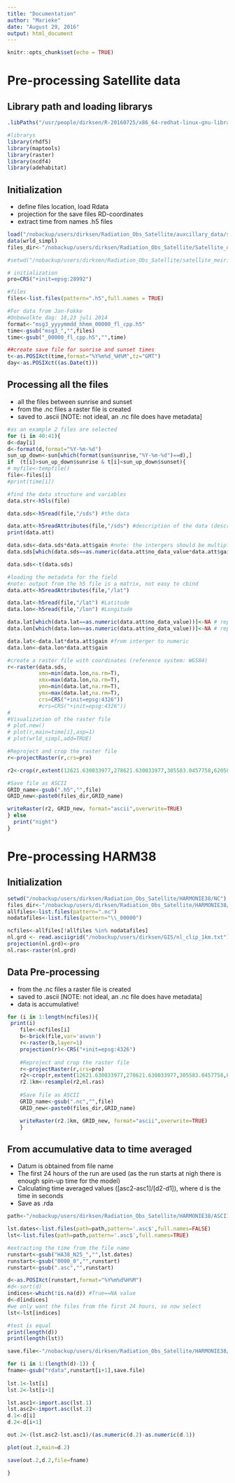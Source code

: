 ```yaml
---
title: "Documentation"
author: "Marieke"
date: "August 29, 2016"
output: html_document
---
```


```r
knitr::opts_chunk$set(echo = TRUE)
```
# Pre-processing Satellite data
## Library path and loading librarys
```r
.libPaths("/usr/people/dirksen/R-20160725/x86_64-redhat-linux-gnu-library/3.3/")

#librarys
library(rhdf5)
library(maptools)
library(raster)
library(ncdf4)
library(adehabitat)
```

## Initialization 
* define files location, load Rdata
* projection for the save files RD-coordinates
* extract time from names .h5 files
```r
load("/nobackup/users/dirksen/Radiation_Obs_Satellite/auxcillary_data/sun.Rdata") #created with sunriset function for Cabauw station
data(wrld_simpl)
files_dir<-"/nobackup/users/dirksen/Radiation_Obs_Satellite/Satellite_data/"

#setwd("/nobackup/users/dirksen/Radiation_Obs_Satellite/satellite_meirink_world/") #data satellite world

# initialization
pro=CRS("+init=epsg:28992")

#files
files<-list.files(pattern=".h5",full.names = TRUE)

#For data from Jan-Fokke
#Onbewolkte dag: 18,23 juli 2014
format<-"msg3_yyyymmdd_hhmm_00000_fl_cpp.h5"
time<-gsub("msg3_","",files)
time<-gsub("_00000_fl_cpp.h5","",time)

##create save file for sunrise and sunset times
t<-as.POSIXct(time,format="%Y%m%d_%H%M",tz="GMT")
day<-as.POSIXct((as.Date(t)))
```

## Processing all the files
* all the files between sunrise and sunset 
* from the .nc files a raster file is created
* saved to .ascii [NOTE: not ideal, an .nc file does have metadata]
```r
#as an example 2 files are selected
for (i in 40:41){
d<-day[i]
d<-format(d,format="%Y-%m-%d")
sun_up_down<-sun[which(format(sun$sunrise,"%Y-%m-%d")==d),]
if  (t[i]>sun_up_down$sunrise & t[i]<sun_up_down$sunset){
# myfile<-tempfile()
file<-files[i]
#print(time[i])

#find the data structure and variables
data.str<-h5ls(file)

data.sds<-h5read(file,"/sds") #the data

data.att<-h5readAttributes(file,"/sds") #description of the data (description, gain, intercept, no_data_value)
print(data.att)

data.sds<-data.sds*data.att$gain #note: the intergers should be multiplied with the gain! in case of sds gain=0.1
data.sds[which(data.sds==as.numeric(data.att$no_data_value*data.att$gain))]<-NA # replace no data value with NA (this case -1)

data.sds<-t(data.sds)

#loading the metadata for the field
#note: output from the h5 file is a matrix, not easy to cbind
data.att<-h5readAttributes(file,"/lat")

data.lat<-h5read(file,"/lat") #Latitude
data.lon<-h5read(file,"/lon") #Longitude

data.lat[which(data.lat==as.numeric(data.att$no_data_value))]<-NA # replace no data value with NA (this case -1)
data.lon[which(data.lon==as.numeric(data.att$no_data_value))]<-NA # replace no data value with NA (this case -1)

data.lat<-data.lat*data.att$gain #from interger to numeric
data.lon<-data.lon*data.att$gain

#create a raster file with coordinates (reference system: WGS84)
r<-raster(data.sds,
          xmn=min(data.lon,na.rm=T),
          xmx=max(data.lon,na.rm=T),
          ymn=min(data.lat,na.rm=T),
          ymx=max(data.lat,na.rm=T),
          crs=CRS("+init=epsg:4326"))
          #crs=CRS("+init=epsg:4326"))
#
#Visualization of the raster file
# plot.new()
# plot(r,main=time[i],asp=1)
# plot(wrld_simpl,add=TRUE)

#Reproject and crop the raster file
r<-projectRaster(r,crs=pro)

r2<-crop(r,extent(12621.630033977,278621.630033977,305583.0457758,620583.0457758))

#Save file as ASCII
GRID_name<-gsub(".h5","",file)
GRID_new<-paste0(files_dir,GRID_name)

writeRaster(r2, GRID_new, format="ascii",overwrite=TRUE)
} else
  print("night")
}

```

# Pre-processing HARM38 

## Initialization
```r
setwd("/nobackup/users/dirksen/Radiation_Obs_Satellite/HARMONIE38/NC")
files_dir<-"/nobackup/users/dirksen/Radiation_Obs_Satellite/HARMONIE38/ASCII/"
allfiles<-list.files(pattern=".nc")
nodatafiles<-list.files(pattern="\\_00000")

ncfiles<-allfiles[!allfiles %in% nodatafiles]
nl.grd <- read.asciigrid("/nobackup/users/dirksen/GIS/nl_clip_1km.txt")
projection(nl.grd)<-pro
nl.ras<-raster(nl.grd)
```

## Data Pre-processing
* from the .nc files a raster file is created
* saved to .ascii [NOTE: not ideal, an .nc file does have metadata]
* data is accumulative!
```r

for (i in 1:length(ncfiles)){
 print(i)
    file<-ncfiles[i]
    b<-brick(file,var='aswsn')
    r<-raster(b,layer=1)
    projection(r)<-CRS("+init=epsg:4326")
    
    #Reproject and crop the raster file
    r<-projectRaster(r,crs=pro)
    r2<-crop(r,extent(12621.630033977,278621.630033977,305583.0457758,620583.0457758)) 
    r2.1km<-resample(r2,nl.ras)
    
    #Save file as ASCII
    GRID_name<-gsub(".nc","",file)
    GRID_new<-paste0(files_dir,GRID_name)

    writeRaster(r2.1km, GRID_new, format="ascii",overwrite=TRUE)
    }
```

## From accumulative data to time averaged
* Datum is obtained from file name
* The first 24 hours of the run are used (as the run starts at nigh there is enough spin-up time for the model)
* Calculating time averaged values ([asc2-asc1]/[d2-d1]), where d is the time in seconds
* Save as .rda
```r
path<-"/nobackup/users/dirksen/Radiation_Obs_Satellite/HARMONIE38/ASCII/"

lst.dates<-list.files(path=path,pattern='.asc$',full.names=FALSE)
lst<-list.files(path=path,pattern='.asc$',full.names=TRUE)

#extracting the time from the file name
runstart<-gsub("HA38_N25_","",lst.dates)
runstart<-gsub("0000_0","",runstart)
runstart<-gsub(".asc","",runstart)

d<-as.POSIXct(runstart,format="%Y%m%d%H%M")
#d<-sort(d)
indices<-which(!is.na(d)) #True==NA value
d<-d[indices]
#we only want the files from the first 24 hours, so now select
lst<-lst[indices]

#test is equal
print(length(d))
print(length(lst))

save.file<-"/nobackup/users/dirksen/Radiation_Obs_Satellite/HARMONIE38/rda/rdata.rda"

for (i in 1:(length(d)-1)) {
fname<-gsub("rdata",runstart[i+1],save.file)
  
lst.1<-lst[i]
lst.2<-lst[i+1]

lst.asc1<-import.asc(lst.1)
lst.asc2<-import.asc(lst.2)
d.1<-d[i]
d.2<-d[i+1]

out.2<-(lst.asc2-lst.asc1)/(as.numeric(d.2)-as.numeric(d.1))

plot(out.2,main=d.2)

save(out.2,d.2,file=fname)

}
```